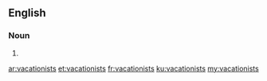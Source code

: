 ==English==

===Noun===
{{head|en|plural}}

# {{plural of|vacationist|lang=en}}

[[ar:vacationists]]
[[et:vacationists]]
[[fr:vacationists]]
[[ku:vacationists]]
[[my:vacationists]]